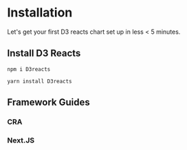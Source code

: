 # Installation

Let's get your first D3 reacts chart set up in less < 5 minutes.

## Install D3 Reacts

```shell
npm i D3reacts
```

```shell
yarn install D3reacts
```

## Framework Guides

### CRA

### Next.JS

